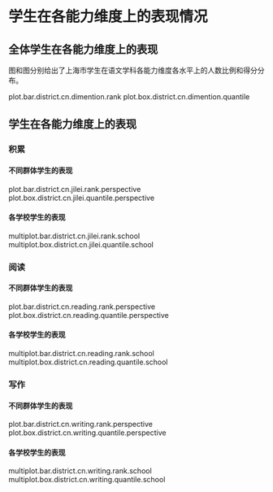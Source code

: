<!-- chapter dimention -->

\mytext

# 学生在各能力维度上的表现情况

## 全体学生在各能力维度上的表现

图\ref{fig: `r gio.R$GetPlotTitle("plot.bar.district.cn.dimention.rank")`}和图\ref{fig: `r gio.R$GetPlotTitle("plot.box.district.cn.dimention.quantile")`}分别给出了上海市学生在语文学科各能力维度各水平上的人数比例和得分分布。

plot.bar.district.cn.dimention.rank
plot.box.district.cn.dimention.quantile


## 学生在各能力维度上的表现

### 积累

#### 不同群体学生的表现

plot.bar.district.cn.jilei.rank.perspective
plot.box.district.cn.jilei.quantile.perspective

#### 各学校学生的表现

multiplot.bar.district.cn.jilei.rank.school
multiplot.box.district.cn.jilei.quantile.school

### 阅读

#### 不同群体学生的表现

plot.bar.district.cn.reading.rank.perspective
plot.box.district.cn.reading.quantile.perspective


#### 各学校学生的表现


multiplot.bar.district.cn.reading.rank.school
multiplot.box.district.cn.reading.quantile.school

###  写作

#### 不同群体学生的表现

plot.bar.district.cn.writing.rank.perspective
plot.box.district.cn.writing.quantile.perspective

#### 各学校学生的表现

multiplot.bar.district.cn.writing.rank.school
multiplot.box.district.cn.writing.quantile.school

<!-- end of chapter dimention -->
